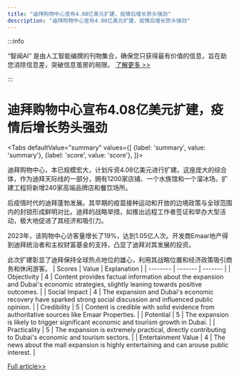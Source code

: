```yaml
---
title: "迪拜购物中心宣布4.08亿美元扩建，疫情后增长势头强劲"
description: "迪拜购物中心宣布4.08亿美元扩建，疫情后增长势头强劲"
---
```



:::info

“智闻AI“ 是由人工智能编撰的刊物集合，确保您只获得最有价值的信息，旨在助您消除信息差，突破信息茧房的局限。  [了解更多 >>](/)

:::

# 迪拜购物中心宣布4.08亿美元扩建，疫情后增长势头强劲


<Tabs
	defaultValue="summary"
	values={[
	{label: 'summary', value: 'summary'},
	{label: 'score', value: 'score'},
]}>
<TabItem value="summary">


迪拜购物中心，本已规模宏大，计划斥资4.08亿美元进行扩建。这座庞大的综合体，作为迪拜天际线的一部分，拥有1200家店铺、一个水族馆和一个溜冰场。扩建工程将新增240家高端品牌店和餐饮场所。

后疫情时代的迪拜蓬勃发展。其早期的疫苗接种运动和开放的边境政策与全球范围内的封锁形成鲜明对比。迪拜的战略举措，如推出远程工作者签证和举办大型活动，极大地促进了其经济和吸引力。

2023年，该购物中心访客量增长了19%，达到1.05亿人次。开发商Emaar地产得到迪拜统治者和主权财富基金的支持，凸显了迪拜对其发展的投资。

此次扩建彰显了迪拜保持全球热点地位的雄心，利用其战略位置和经济政策吸引商务和休闲游客。
</TabItem>
<TabItem value="score">
	| Scores     | Value   | Explanation |
	| -------- | ------- | ------- |
	| Objectivity  | 4    | Content provides factual information about the expansion and Dubai's economic strategies, slightly leaning towards positive outcomes.    |
	| Social Impact | 4     | The expansion and Dubai's economic recovery have sparked strong social discussion and influenced public opinion.    |
	| Credibility    | 5    | Content is credible with solid evidence from authoritative sources like Emaar Properties.    |
	| Potential    | 5    | The expansion is likely to trigger significant economic and tourism growth in Dubai.    |
	| Practicality    | 5    | The expansion is extremely practical, directly contributing to Dubai's economic and tourism sectors.    |
	| Entertainment Value    | 4    | The news about the mall expansion is highly entertaining and can arouse public interest.    |
</TabItem>
</Tabs>

[Full article>>](https://www.cnbc.com/2024/06/05/dubai-mall-is-getting-even-bigger-with-a-400-million-expansion.html)
